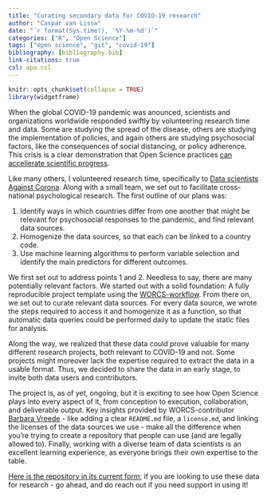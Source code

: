 ```yaml
---
title: "Curating secondary data for COVID-19 research"
author: "Caspar van Lissa"
date: "`r format(Sys.time(), '%Y-%m-%d')`"
categories: ["R", "Open Science"]
tags: ["open science", "git", "covid-19"]
bibliography: [bibliography.bib]
link-citations: true
csl: apa.csl
---
```


```r
knitr::opts_chunk$set(collapse = TRUE)
library(widgetframe)
```

When the global COVID-19 pandemic was anounced, scientists and organizations worldwide responded swiftly by volunteering research time and data. Some are studying the spread of the disease, others are studying the implementation of policies, and again others are studying psychosocial factors, like the consequences of social distancing, or policy adherence. This crisis is a clear demonstration that Open Science practices [can accellerate scientific progress](https://www.scienceguide.nl/2020/04/dire-times-of-covid-19-stress-the-societal-importance-of-open-science/).

Like many others, I volunteered research time, specifically to [Data scientists Against Corona](https://dataversuscorona.com/). Along with a small team, we set out to facilitate cross-national psychological research. The first outline of our plans was:

1. Identify ways in which countries differ from one another that might be relevant for psychosocial responses to the pandemic, and find relevant data sources.
2. Homogenize the data sources, so that each can be linked to a country code.
3. Use machine learning algorithms to perform variable selection and identify the main predictors for different outcomes.

We first set out to address points 1 and 2. Needless to say, there are many potentially relevant factors. We started out with a solid foundation: A fully reproducible project template using the [WORCS-workflow](https://osf.io/zcvbs/). From there on, we set out to curate relevant data sources. For every data source, we wrote the steps required to access it and homogenize it as a function, so that automatic data queries could be performed daily to update the static files for analysis.

Along the way, we realized that these data could prove valuable for many different research projects, both relevant to COVID-19 and not. Some projects might moreover lack the expertise required to extract the data in a usable format. Thus, we decided to share the data in an early stage, to invite both data users and contributors.

The project is, as of yet, ongoing, but it is exciting to see how Open Science plays into every aspect of it, from conception to execution, collaboration, and deliverable output. Key insights provided by WORCS-contributor [Barbara Vreede](https://www.uu.nl/staff/BMIVreede) - like adding a clear `README.md` file, a `license.md`, and linking the licenses of the data sources we use - make all the difference when you're trying to create a repository that people can use (and are legally allowed to). Finally, working with a diverse team of data scientists is an excellent learning experience, as everyone brings their own expertise to the table.

[Here is the repository in its current form](https://github.com/cjvanlissa/COVID19_metadata); if you are looking to use these data for research - go ahead, and do reach out if you need support in using it!

<div class="github-card" data-github="cjvanlissa/COVID19_Metadata" data-width="400" data-height="" data-theme="default"></div>
<script src="//cdn.jsdelivr.net/github-cards/latest/widget.js"></script>
